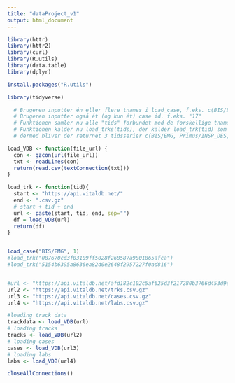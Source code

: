 ```yaml
---
title: "dataProject_v1"
output: html_document
---
```

```r
library(httr)
library(httr2)
library(curl)
library(R.utils)
library(data.table)
library(dplyr)

install.packages("R.utils")

library(tidyverse)
```

```r

  # Brugeren inputter én eller flere tnames i load_case, f.eks. c(BIS/EMG, Primus/INSP_DES, Solar8000/BT)
  # Brugeren inputter også ét (og kun ét) case id. f.eks. "17"
  # Funktionen samler nu alle "tids" forbundet med de forskellige tnames i case 1. ( i det her tilfælde 3 stk.)
  # Funktionen kalder nu load_trks(tids), der kalder load_trk(tid) som kalder load vdb (der henter fra api) på alle tid i tids
  # dermed bliver der returnet 3 tidsserier c(BIS/EMG, Primus/INSP_DES, Solar8000/BT), der alle tilhører case 17

load_VDB <- function(file_url) {
  con <- gzcon(url(file_url))
  txt <- readLines(con)
  return(read.csv(textConnection(txt)))
}

load_trk <- function(tid){
  start <- "https://api.vitaldb.net/"
  end <- ".csv.gz" 
  # start + tid + end
  url <- paste(start, tid, end, sep="")
  df = load_VDB(url)
  return(df)
}


load_case("BIS/EMG", 1)
#load_trk("087670cd3f03109ff5028f268587a9801865afca")
#load_trk("5154b6395a8636ea82d0e2648f2957227f0ad816")



```

```r
#url <- "https://api.vitaldb.net/afd182c102c5af625d3f217280b3766d453d9e3f.csv.gz"
url2 <- "https://api.vitaldb.net/trks.csv.gz"
url3 <- "https://api.vitaldb.net/cases.csv.gz"
url4 <- "https://api.vitaldb.net/labs.csv.gz"

#loading track data
trackdata <- load_VDB(url)
# loading tracks
tracks <- load_VDB(url2)
# loading cases
cases <- load_VDB(url3)
# loading labs
labs <- load_VDB(url4)
```

```r
closeAllConnections()
```


